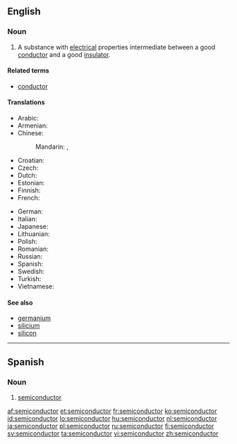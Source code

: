 ==English==
{{wikipedia}}

===Noun===
{{en-noun}}

# {{physics}} A substance with [[electrical]] properties intermediate between a good [[conductor]] and a good [[insulator]].

====Related terms====
* [[conductor]]

====Translations====
{{trans-top|substance with electrical properties}}
* Arabic: {{t-|ar|شبه موصل|m|tr=shábah muwáSSil}}
* Armenian: {{t|hy|կիսահաղորդիչ|tr=kisahaġordič}}
* Chinese:
*: Mandarin: {{t-|cmn|半導體|sc=Hani}},  {{t-|cmn|半导体|tr=bàndǎotǐ|sc=Hani}}
* Croatian: {{t+|hr|poluvodič|m|alt=poluvòdīč}}
* Czech: {{t-|cs|polovodič|m}}
* Dutch: {{t+|nl|halfgeleider|m}}
* Estonian: {{t|et|pooljuht}}
* Finnish: {{t-|fi|puolijohde}}
* French: {{t+|fr|semiconducteur|m}}
{{trans-mid}}
* German: {{t+|de|Halbleiter|m}}
* Italian: {{t-|it|semiconduttore|m}}
* Japanese: {{t-|ja|半導体|tr=はんどうたい, handōtai}}
* Lithuanian: {{t|lt|puslaidininkis|m|xs=Lithuanian}}
* Polish: {{t|pl|półprzewodnik|m}}
* Romanian: {{t|ro|semiconductor|n}}
* Russian: {{t+|ru|полупроводник|m|tr=poluprovodník}}
* Spanish: {{t-|es|semiconductor|m}}
* Swedish: {{t|sv|halvledare|c}}
* Turkish: {{t|tr|yarı iletken}}
* Vietnamese: {{t|vi|chất bán dẫn|xs=Vietnamese}}
{{trans-bottom}}

====See also====
* [[germanium]]
* [[silicium]]
* [[silicon]]

----

==Spanish==

===Noun===
{{es-noun-m|pl=semiconductores}}

# {{physics|lang=es}} [[#English|semiconductor]]

[[af:semiconductor]]
[[et:semiconductor]]
[[fr:semiconductor]]
[[ko:semiconductor]]
[[id:semiconductor]]
[[lo:semiconductor]]
[[hu:semiconductor]]
[[nl:semiconductor]]
[[ja:semiconductor]]
[[pl:semiconductor]]
[[ru:semiconductor]]
[[fi:semiconductor]]
[[sv:semiconductor]]
[[ta:semiconductor]]
[[vi:semiconductor]]
[[zh:semiconductor]]